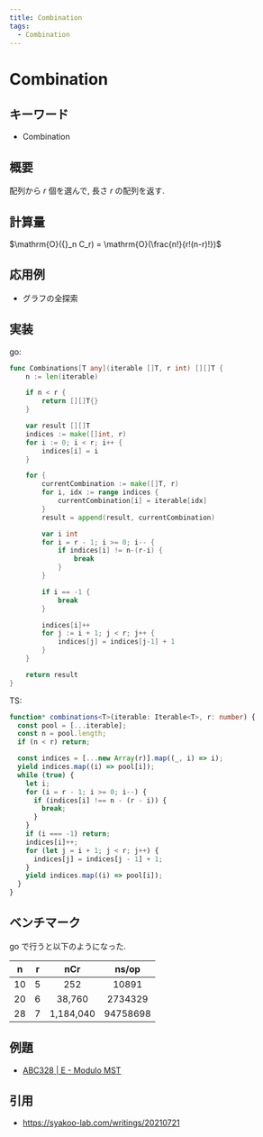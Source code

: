 ```yaml
---
title: Combination
tags:
  - Combination
---
```


# Combination

## キーワード


- Combination

## 概要

配列から $r$ 個を選んで, 長さ $r$ の配列を返す.

## 計算量

$\mathrm{O}({}_n C_r) = \mathrm{O}(\frac{n!}{r!(n-r)!})$

## 応用例

- グラフの全探索

## 実装

go:

```go
func Combinations[T any](iterable []T, r int) [][]T {
	n := len(iterable)

	if n < r {
		return [][]T{}
	}

	var result [][]T
	indices := make([]int, r)
	for i := 0; i < r; i++ {
		indices[i] = i
	}

	for {
		currentCombination := make([]T, r)
		for i, idx := range indices {
			currentCombination[i] = iterable[idx]
		}
		result = append(result, currentCombination)

		var i int
		for i = r - 1; i >= 0; i-- {
			if indices[i] != n-(r-i) {
				break
			}
		}

		if i == -1 {
			break
		}

		indices[i]++
		for j := i + 1; j < r; j++ {
			indices[j] = indices[j-1] + 1
		}
	}

	return result
}
```

TS:

```ts
function* combinations<T>(iterable: Iterable<T>, r: number) {
  const pool = [...iterable];
  const n = pool.length;
  if (n < r) return;

  const indices = [...new Array(r)].map((_, i) => i);
  yield indices.map((i) => pool[i]);
  while (true) {
    let i;
    for (i = r - 1; i >= 0; i--) {
      if (indices[i] !== n - (r - i)) {
        break;
      }
    }
    if (i === -1) return;
    indices[i]++;
    for (let j = i + 1; j < r; j++) {
      indices[j] = indices[j - 1] + 1;
    }
    yield indices.map((i) => pool[i]);
  }
}
```

## ベンチマーク

go で行うと以下のようになった.

|  n  |  r  |    nCr    |  ns/op   |
| :-: | :-: | :-------: | :------: |
| 10  |  5  |    252    |  10891   |
| 20  |  6  |  38,760   | 2734329  |
| 28  |  7  | 1,184,040 | 94758698 |

## 例題

- [ABC328 | E - Modulo MST](https://atcoder.jp/contests/abc328/tasks/abc328_e)

## 引用

- https://syakoo-lab.com/writings/20210721
